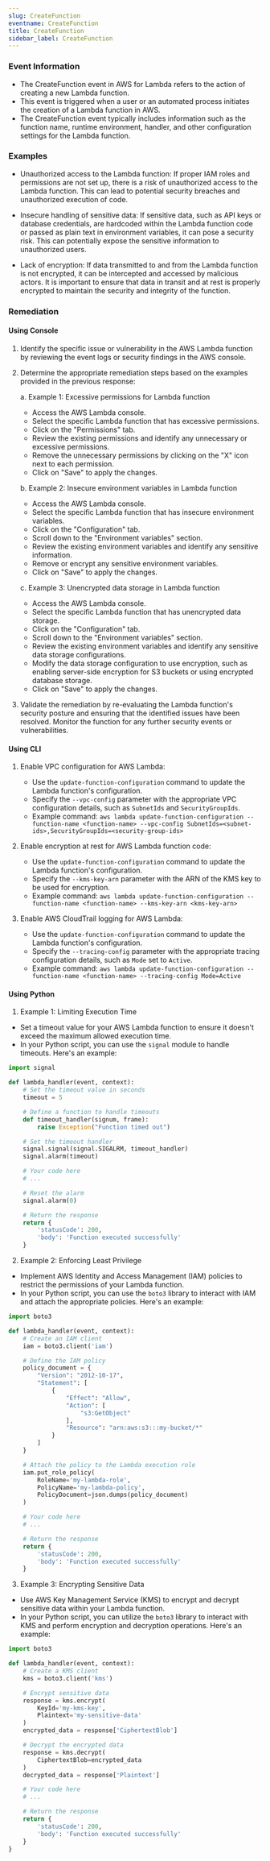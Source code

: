 ```yaml
--- 
slug: CreateFunction
eventname: CreateFunction
title: CreateFunction
sidebar_label: CreateFunction
---
```

                       
### Event Information

- The CreateFunction event in AWS for Lambda refers to the action of creating a new Lambda function.
- This event is triggered when a user or an automated process initiates the creation of a Lambda function in AWS.
- The CreateFunction event typically includes information such as the function name, runtime environment, handler, and other configuration settings for the Lambda function.


### Examples

- Unauthorized access to the Lambda function: If proper IAM roles and permissions are not set up, there is a risk of unauthorized access to the Lambda function. This can lead to potential security breaches and unauthorized execution of code.

- Insecure handling of sensitive data: If sensitive data, such as API keys or database credentials, are hardcoded within the Lambda function code or passed as plain text in environment variables, it can pose a security risk. This can potentially expose the sensitive information to unauthorized users.

- Lack of encryption: If data transmitted to and from the Lambda function is not encrypted, it can be intercepted and accessed by malicious actors. It is important to ensure that data in transit and at rest is properly encrypted to maintain the security and integrity of the function.

### Remediation

#### Using Console

1. Identify the specific issue or vulnerability in the AWS Lambda function by reviewing the event logs or security findings in the AWS console.

2. Determine the appropriate remediation steps based on the examples provided in the previous response:

   a. Example 1: Excessive permissions for Lambda function
      - Access the AWS Lambda console.
      - Select the specific Lambda function that has excessive permissions.
      - Click on the "Permissions" tab.
      - Review the existing permissions and identify any unnecessary or excessive permissions.
      - Remove the unnecessary permissions by clicking on the "X" icon next to each permission.
      - Click on "Save" to apply the changes.

   b. Example 2: Insecure environment variables in Lambda function
      - Access the AWS Lambda console.
      - Select the specific Lambda function that has insecure environment variables.
      - Click on the "Configuration" tab.
      - Scroll down to the "Environment variables" section.
      - Review the existing environment variables and identify any sensitive information.
      - Remove or encrypt any sensitive environment variables.
      - Click on "Save" to apply the changes.

   c. Example 3: Unencrypted data storage in Lambda function
      - Access the AWS Lambda console.
      - Select the specific Lambda function that has unencrypted data storage.
      - Click on the "Configuration" tab.
      - Scroll down to the "Environment variables" section.
      - Review the existing environment variables and identify any sensitive data storage configurations.
      - Modify the data storage configuration to use encryption, such as enabling server-side encryption for S3 buckets or using encrypted database storage.
      - Click on "Save" to apply the changes.

3. Validate the remediation by re-evaluating the Lambda function's security posture and ensuring that the identified issues have been resolved. Monitor the function for any further security events or vulnerabilities.

#### Using CLI

1. Enable VPC configuration for AWS Lambda:
   - Use the `update-function-configuration` command to update the Lambda function's configuration.
   - Specify the `--vpc-config` parameter with the appropriate VPC configuration details, such as `SubnetIds` and `SecurityGroupIds`.
   - Example command: `aws lambda update-function-configuration --function-name <function-name> --vpc-config SubnetIds=<subnet-ids>,SecurityGroupIds=<security-group-ids>`

2. Enable encryption at rest for AWS Lambda function code:
   - Use the `update-function-configuration` command to update the Lambda function's configuration.
   - Specify the `--kms-key-arn` parameter with the ARN of the KMS key to be used for encryption.
   - Example command: `aws lambda update-function-configuration --function-name <function-name> --kms-key-arn <kms-key-arn>`

3. Enable AWS CloudTrail logging for AWS Lambda:
   - Use the `update-function-configuration` command to update the Lambda function's configuration.
   - Specify the `--tracing-config` parameter with the appropriate tracing configuration details, such as `Mode` set to `Active`.
   - Example command: `aws lambda update-function-configuration --function-name <function-name> --tracing-config Mode=Active`

#### Using Python

1. Example 1: Limiting Execution Time
- Set a timeout value for your AWS Lambda function to ensure it doesn't exceed the maximum allowed execution time.
- In your Python script, you can use the `signal` module to handle timeouts. Here's an example:

```python
import signal

def lambda_handler(event, context):
    # Set the timeout value in seconds
    timeout = 5

    # Define a function to handle timeouts
    def timeout_handler(signum, frame):
        raise Exception("Function timed out")

    # Set the timeout handler
    signal.signal(signal.SIGALRM, timeout_handler)
    signal.alarm(timeout)

    # Your code here
    # ...

    # Reset the alarm
    signal.alarm(0)

    # Return the response
    return {
        'statusCode': 200,
        'body': 'Function executed successfully'
    }
```

2. Example 2: Enforcing Least Privilege
- Implement AWS Identity and Access Management (IAM) policies to restrict the permissions of your Lambda function.
- In your Python script, you can use the `boto3` library to interact with IAM and attach the appropriate policies. Here's an example:

```python
import boto3

def lambda_handler(event, context):
    # Create an IAM client
    iam = boto3.client('iam')

    # Define the IAM policy
    policy_document = {
        "Version": "2012-10-17",
        "Statement": [
            {
                "Effect": "Allow",
                "Action": [
                    "s3:GetObject"
                ],
                "Resource": "arn:aws:s3:::my-bucket/*"
            }
        ]
    }

    # Attach the policy to the Lambda execution role
    iam.put_role_policy(
        RoleName='my-lambda-role',
        PolicyName='my-lambda-policy',
        PolicyDocument=json.dumps(policy_document)
    )

    # Your code here
    # ...

    # Return the response
    return {
        'statusCode': 200,
        'body': 'Function executed successfully'
    }
```

3. Example 3: Encrypting Sensitive Data
- Use AWS Key Management Service (KMS) to encrypt and decrypt sensitive data within your Lambda function.
- In your Python script, you can utilize the `boto3` library to interact with KMS and perform encryption and decryption operations. Here's an example:

```python
import boto3

def lambda_handler(event, context):
    # Create a KMS client
    kms = boto3.client('kms')

    # Encrypt sensitive data
    response = kms.encrypt(
        KeyId='my-kms-key',
        Plaintext='my-sensitive-data'
    )
    encrypted_data = response['CiphertextBlob']

    # Decrypt the encrypted data
    response = kms.decrypt(
        CiphertextBlob=encrypted_data
    )
    decrypted_data = response['Plaintext']

    # Your code here
    # ...

    # Return the response
    return {
        'statusCode': 200,
        'body': 'Function executed successfully'
    }
}
```


 